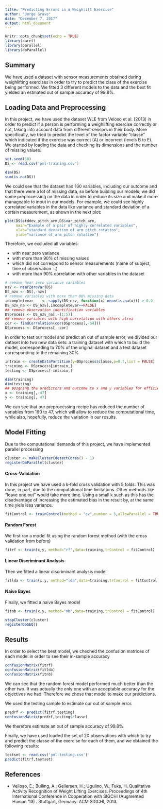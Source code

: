 ```yaml
---
title: "Predicting Errors in a Weighlift Exercise"
author: "Jorge Grave"
date: "December 7, 2017"
output: html_document
---
```


```r
knitr::opts_chunk$set(echo = TRUE)
library(caret)
library(parallel)
library(doParallel)
```

## Summary

We have used a dataset with sensor measurements obtained during weighlifting exercises in order to try to predict the class of the exercise being performed. We fitted 3 different models to the data and the best fit yielded an estmated out of sample accuracy of 99.8%.

## Loading Data and Preprocessing

In this project, we have used the dataset WLE from Veloso et al. (2013) in order to predict if a person is performing a weighlifting exercise correctly or not, taking into account data from different sensors in their body. More specifically, we tried to predict the level of the factor variable "classe" which indicated if the exercise was correct (A) or incorrect (levels B to E). We started by loading the data and checking its dimensions and the number of missing values.

```r
set.seed(10)
DS <- read.csv('pml-training.csv')
```

```r
dim(DS)
sum(is.na(DS))
```

We could see that the dataset had 160 variables, including our outcome and that there were a lot of missing data, so before building our models, we did some preprocessing on the data in order to reduce its size and make it more manageable to input in our models. For example, we could see highly correlated variables in the data like variance and standard deviation of a certain measurement, as shown in the next plot:
```r
plot(DS$stddev_pitch_arm,DS$var_pitch_arm, 
     main="Example of a pair of highly correlated variables",
     xlab="standard deviation of arm pitch rotation", 
     ylab="variance of arm pitch rotation")
```

Therefore, we excluded all variables:

- with near zero variance
- with more than 90% of missing values
- which did not correspond to sensor measurements (name of subject, time of observation ...)
- with more than 90% correlation with other variables in the dataset 

```r
# remove near zero varianve variables
nzv <- nearZeroVar(DS)
DS_nzv <- DS[,-nzv]
# remove variables with more than 90% missing data
incompletevar    <- sapply(DS_nzv, function(x) mean(is.na(x))) > 0.9
DS_nzv_na <- DS_nzv[,incompletevar==FALSE]
## remove observation identification variables
DSprocess <- DS_nzv_na[,-(1:5)]
## remove variables with high correlation with others alrea
cor <- findCorrelation(cor(DSprocess[,-54]))
DSprocess <- DSprocess[,-cor]
```

In order to test our model and predict an out of sample error, we divided our dataset into two new data sets: a training dataset with which to build the model, corresponding to 70% of the original dataset and a test dataset corresponding to the remaining 30%

```r
intrain <- createDataPartition(y=DSprocess$classe,p=0.7,list = FALSE)
training <- DSprocess[intrain,]
testing <- DSprocess[-intrain,]

dim(training)
dim(testing)
## assgning the predictors and outcome to x and y variables for efficiency purposes in the model fitting function
x <- training[,-47]
y <- training[, 47]
```

We can see that our preprocessing recipe has reduced the number of variables from 160 to 47, which will allow to reduce the computational time, while also, hopefully, reduce the variation in our results.

## Model Fitting

Due to the computational demands of this project, we have implemented parallel processing 

```r
cluster <- makeCluster(detectCores() - 1)
registerDoParallel(cluster)
```

#### Cross-Validation

In this project we have used a k-fold cross validation with 5 folds. This was done, in part, due to the computational time limitations. Other methods like "leave one out" would take more time. Using a small k such as this has the disadvantage of increasing the estimated bias in the result by, at the same time yiels less variance.

```r
fitControl <- trainControl(method = "cv",number = 5,allowParallel = TRUE)
```

#### Random Forest

We first ran a model fit using the random forest method (with the cross validation from before)

```r
fitrf <- train(x,y, method="rf",data=training,trControl = fitControl)
```

#### Linear Discriminant Analysis

Then we fitted a linear discriminant analysis model

```r
fitlda <- train(x,y, method="lda",data=training,trControl = fitControl)
```

#### Naive Bayes

Finally, we fitted a naive Bayes model

```r
fitnb <- train(x,y, method="nb",data=training,trControl = fitControl)
```

```r
stopCluster(cluster)
registerDoSEQ()
```


## Results

In order to select the best model, we cheched the confusion matrices of each model in order to see their in-sample accuracy

```r
confusionMatrix(fitrf)
confusionMatrix(fitlda)
confusionMatrix(fitnb)
```

We can see that the random forest model performed much better than the other two. It was actually the only one with an acceptable accuracy for the objectives we had. Therefore we chose that model to make our predictions.

We used the testing sample to estimate our out of sample error.

```r
predrf <- predict(fitrf,testing)
confusionMatrix(predrf,testing$classe)
```

We therefore estimate an out of sample accuracy of 99.8%.

Finally, we have used loaded the set of 20 observations with which to try and predict the classe of the exercise for each of them, and we obtained the following results:

```r
testset <- read.csv('pml-testing.csv')
predict(fitrf,testset)
```

## References

- Velloso, E.; Bulling, A.; Gellersen, H.; Ugulino, W.; Fuks, H. Qualitative Activity Recognition of Weight Lifting Exercises. Proceedings of 4th International Conference in Cooperation with SIGCHI (Augmented Human '13) . Stuttgart, Germany: ACM SIGCHI, 2013.